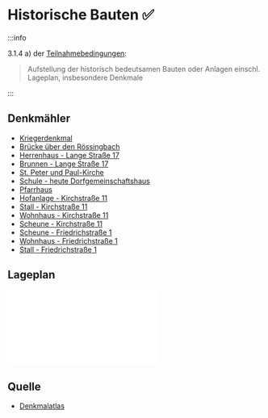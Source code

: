 
# Historische Bauten ✅

:::info

3.1.4 a) der [Teilnahmebedingungen](/teilnahmebedingungen.pdf):

> Aufstellung der historisch bedeutsamen Bauten oder Anlagen einschl. Lageplan,
> insbesondere Denkmale

:::

## Denkmähler

- [Kriegerdenkmal](https://maps.lgln.niedersachsen.de/nld/mapbender/application/denkmalatlas?poi[point]=555399.028398088,5781840.813541325&poi[scale]=5000)
- [Brücke über den Rössingbach](https://maps.lgln.niedersachsen.de/nld/mapbender/application/denkmalatlas?poi[point]=555799.8109354597,5781878.107655738&poi[scale]=5000)
- [Herrenhaus - Lange Straße 17](https://maps.lgln.niedersachsen.de/nld/mapbender/application/denkmalatlas?poi[point]=555676.4268773939,5781952.614910129&poi[scale]=5000)
- [Brunnen - Lange Straße 17](https://maps.lgln.niedersachsen.de/nld/mapbender/application/denkmalatlas?poi[point]=555681.3858242761,5781933.782320957&poi[scale]=5000)
- [St. Peter und Paul-Kirche](https://maps.lgln.niedersachsen.de/nld/mapbender/application/denkmalatlas?poi[point]=555476.165106175,5781715.990204298&poi[scale]=5000)
- [Schule - heute Dorfgemeinschaftshaus](https://maps.lgln.niedersachsen.de/nld/mapbender/application/denkmalatlas?poi[point]=555383.338030841,5781697.564224156&poi[scale]=5000)
- [Pfarrhaus](https://maps.lgln.niedersachsen.de/nld/mapbender/application/denkmalatlas?poi[point]=555452.87039667,5781633.435568356&poi[scale]=5000)
- [Hofanlage - Kirchstraße 11](https://maps.lgln.niedersachsen.de/nld/mapbender/application/denkmalatlas?poi[point]=555558.6164892939,5781648.187698322&poi[scale]=5000)
- [Stall - Kirchstraße 11](https://maps.lgln.niedersachsen.de/nld/mapbender/application/denkmalatlas?poi[point]=555561.6179378176,5781668.896157312&poi[scale]=5000)
- [Wohnhaus - Kirchstraße 11](https://maps.lgln.niedersachsen.de/nld/mapbender/application/denkmalatlas?poi[point]=555584.642993009,5781629.957447399&poi[scale]=5000)
- [Scheune - Kirchstraße 11](https://maps.lgln.niedersachsen.de/nld/mapbender/application/denkmalatlas?poi[point]=555540.3456038993,5781651.8220288&poi[scale]=5000)
- [Scheune - Friedrichstraße 1](https://maps.lgln.niedersachsen.de/nld/mapbender/application/denkmalatlas?poi[point]=555603.3260807752,5781526.656825016&poi[scale]=5000)
- [Wohnhaus - Friedrichstraße 1](https://maps.lgln.niedersachsen.de/nld/mapbender/application/denkmalatlas?poi[point]=555624.2662749366,5781509.574279004&poi[scale]=5000)
- [Stall - Friedrichstraße 1](https://maps.lgln.niedersachsen.de/nld/mapbender/application/denkmalatlas?poi[point]=555608.6414180127,5781497.286753143&poi[scale]=5000)

## Lageplan

<div className={styles.embeddedPdf}>
  <embed src="/Denkmaeler-Roessing.pdf" />
</div>

## Quelle

- [Denkmalatlas](https://denkmalatlas.niedersachsen.de/viewer/searchadvanced/-/%28%28MD_NLD_MUNICIPALITY%3Anordstemmen%29%29/3/!SORT_NLD_CONTAINS_IMAGE;!SORT_NLD_RECLASTCHANGEDATETIME/-/)
